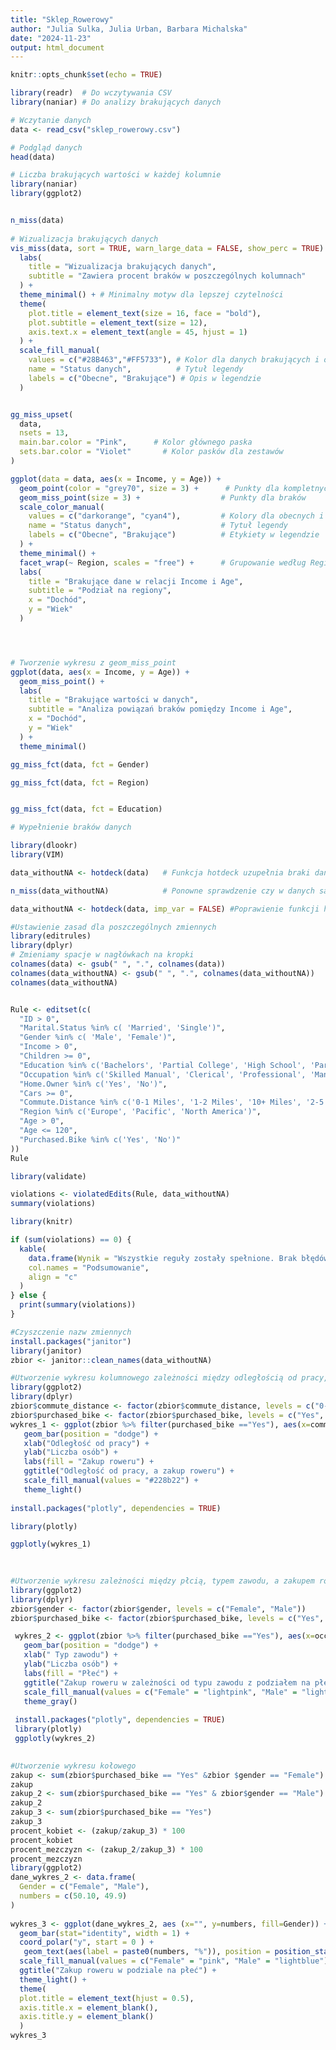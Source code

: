 ```yaml
---
title: "Sklep_Rowerowy"
author: "Julia Sulka, Julia Urban, Barbara Michalska"
date: "2024-11-23"
output: html_document
---
```


```r
knitr::opts_chunk$set(echo = TRUE)
```

```r
library(readr)  # Do wczytywania CSV
library(naniar) # Do analizy brakujących danych

# Wczytanie danych
data <- read_csv("sklep_rowerowy.csv")

# Podgląd danych
head(data)

```

```r
# Liczba brakujących wartości w każdej kolumnie
library(naniar)
library(ggplot2)


n_miss(data)
  
# Wizualizacja brakujących danych
vis_miss(data, sort = TRUE, warn_large_data = FALSE, show_perc = TRUE) +
  labs(
    title = "Wizualizacja brakujących danych",
    subtitle = "Zawiera procent braków w poszczególnych kolumnach"
  ) +
  theme_minimal() + # Minimalny motyw dla lepszej czytelności
  theme(
    plot.title = element_text(size = 16, face = "bold"),
    plot.subtitle = element_text(size = 12),
    axis.text.x = element_text(angle = 45, hjust = 1)
  ) +
  scale_fill_manual(
    values = c("#28B463","#FF5733"), # Kolor dla danych brakujących i obecnych
    name = "Status danych",          # Tytuł legendy
    labels = c("Obecne", "Brakujące") # Opis w legendzie
  )


gg_miss_upset(
  data, 
  nsets = 13, 
  main.bar.color = "Pink",      # Kolor głównego paska
  sets.bar.color = "Violet"       # Kolor pasków dla zestawów
)

ggplot(data = data, aes(x = Income, y = Age)) +
  geom_point(color = "grey70", size = 3) +      # Punkty dla kompletnych danych
  geom_miss_point(size = 3) +                  # Punkty dla braków
  scale_color_manual(
    values = c("darkorange", "cyan4"),         # Kolory dla obecnych i brakujących
    name = "Status danych",                    # Tytuł legendy
    labels = c("Obecne", "Brakujące")          # Etykiety w legendzie
  ) +
  theme_minimal() +
  facet_wrap(~ Region, scales = "free") +      # Grupowanie według Regionu
  labs(
    title = "Brakujące dane w relacji Income i Age",
    subtitle = "Podział na regiony",
    x = "Dochód",
    y = "Wiek"
  )




# Tworzenie wykresu z geom_miss_point
ggplot(data, aes(x = Income, y = Age)) +
  geom_miss_point() +
  labs(
    title = "Brakujące wartości w danych",
    subtitle = "Analiza powiązań braków pomiędzy Income i Age",
    x = "Dochód",
    y = "Wiek"
  ) +
  theme_minimal()

gg_miss_fct(data, fct = Gender)

gg_miss_fct(data, fct = Region)


gg_miss_fct(data, fct = Education)

```

```r

# Wypełnienie braków danych

library(dlookr)
library(VIM)

data_withoutNA <- hotdeck(data)   # Funkcja hotdeck uzupełnia braki danych

n_miss(data_withoutNA)            # Ponowne sprawdzenie czy w danych są braki

data_withoutNA <- hotdeck(data, imp_var = FALSE) #Poprawienie funkcji hotdeck

```

```r
#Ustawienie zasad dla poszczególnych zmiennych
library(editrules)
library(dplyr)
# Zmieniamy spacje w nagłówkach na kropki
colnames(data) <- gsub(" ", ".", colnames(data))
colnames(data_withoutNA) <- gsub(" ", ".", colnames(data_withoutNA))
colnames(data_withoutNA)


Rule <- editset(c(
  "ID > 0",
  "Marital.Status %in% c( 'Married', 'Single')",
  "Gender %in% c( 'Male', 'Female')",
  "Income > 0",
  "Children >= 0",
  "Education %in% c('Bachelors', 'Partial College', 'High School', 'Partial High School', 'Graduate Degree')",
  "Occupation %in% c('Skilled Manual', 'Clerical', 'Professional', 'Manual', 'Management')",
  "Home.Owner %in% c('Yes', 'No')",
  "Cars >= 0",
  "Commute.Distance %in% c('0-1 Miles', '1-2 Miles', '10+ Miles', '2-5 Miles', '5-10 Miles')",
  "Region %in% c('Europe', 'Pacific', 'North America')",
  "Age > 0",
  "Age <= 120",
  "Purchased.Bike %in% c('Yes', 'No')"
))
Rule

library(validate)

violations <- violatedEdits(Rule, data_withoutNA)
summary(violations)

library(knitr)

if (sum(violations) == 0) {
  kable(
    data.frame(Wynik = "Wszystkie reguły zostały spełnione. Brak błędów."),
    col.names = "Podsumowanie",
    align = "c"
  )
} else {
  print(summary(violations))
}
```

```r
#Czyszczenie nazw zmiennych
install.packages("janitor")
library(janitor)
zbior <- janitor::clean_names(data_withoutNA)
```

```r
#Utworzenie wykresu kolumnowego zależności między odległością od pracy, a zakupem roweru
library(ggplot2)
library(dplyr)
zbior$commute_distance <- factor(zbior$commute_distance, levels = c("0-1 Miles", "1-2 Miles", "2-5 Miles", "5-10 Miles", "10+ Miles"))
zbior$purchased_bike <- factor(zbior$purchased_bike, levels = c("Yes", "No"))
wykres_1 <- ggplot(zbior %>% filter(purchased_bike =="Yes"), aes(x=commute_distance, fill=purchased_bike)) +
   geom_bar(position = "dodge") +
   xlab("Odległość od pracy") +
   ylab("Liczba osób") + 
   labs(fill = "Zakup roweru") +
   ggtitle("Odległość od pracy, a zakup roweru") +
   scale_fill_manual(values = "#228b22") +
   theme_light()
 
install.packages("plotly", dependencies = TRUE)

library(plotly)

ggplotly(wykres_1)
 
 
```

```r
#Utworzenie wykresu zależności między płcią, typem zawodu, a zakupem roweru
library(ggplot2)
library(dplyr)
zbior$gender <- factor(zbior$gender, levels = c("Female", "Male"))
zbior$purchased_bike <- factor(zbior$purchased_bike, levels = c("Yes", "No"))

 wykres_2 <- ggplot(zbior %>% filter(purchased_bike =="Yes"), aes(x=occupation, fill=gender)) +
   geom_bar(position = "dodge") +
   xlab(" Typ zawodu") +
   ylab("Liczba osób") + 
   labs(fill = "Płeć") +
   ggtitle("Zakup roweru w zależności od typu zawodu z podziałem na płeć") +
   scale_fill_manual(values = c("Female" = "lightpink", "Male" = "lightblue")) +
   theme_gray()
 
 install.packages("plotly", dependencies = TRUE)
 library(plotly)
 ggplotly(wykres_2)
 

```

```r
#Utworzenie wykresu kołowego
zakup <- sum(zbior$purchased_bike == "Yes" &zbior $gender == "Female")
zakup
zakup_2 <- sum(zbior$purchased_bike == "Yes" & zbior$gender == "Male")
zakup_2
zakup_3 <- sum(zbior$purchased_bike == "Yes")
zakup_3
procent_kobiet <- (zakup/zakup_3) * 100
procent_kobiet
procent_mezczyzn <- (zakup_2/zakup_3) * 100
procent_mezczyzn
library(ggplot2)
dane_wykres_2 <- data.frame(
  Gender = c("Female", "Male"),
  numbers = c(50.10, 49.9)
)
  
wykres_3 <- ggplot(dane_wykres_2, aes (x="", y=numbers, fill=Gender)) +
  geom_bar(stat="identity", width = 1) +
  coord_polar("y", start = 0 ) +
   geom_text(aes(label = paste0(numbers, "%")), position = position_stack(vjust = 0.5)) +
  scale_fill_manual(values = c("Female" = "pink", "Male" = "lightblue")) +
  ggtitle("Zakup roweru w podziale na płeć") + 
  theme_light() +
  theme(
  plot.title = element_text(hjust = 0.5),
  axis.title.x = element_blank(),
  axis.title.y = element_blank()
  )
wykres_3

```

